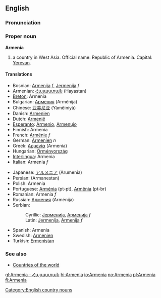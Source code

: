 {{wikipedia}}
==English==
===Pronunciation===
{{IPAchar|/&#593;ː'miːniə/}}
===Proper noun===
'''Armenia'''

# a country in West Asia. Official name: Republic of Armenia. Capital: [[Yerevan]].

====Translations====
{{top}}
*Bosnian: [[Armenija]] ''f'', [[Jermenija]] ''f''
*Armenian: [[Հայաստան]] (Hayastan)
*[[Breton]]: Armenia
*Bulgarian: [[Армения]] (Arménija)
*Chinese: [[亚美尼亚]] (Yàměiníyà)
*Danish: [[Armenien]]
*Dutch: [[Armenië]]
*[[Esperanto]]: [[Armenio]], [[Armenujo]]
*Finnish: Armenia
*French: [[Arménie]] ''f''
*German: [[Armenien]] ''n''
*Greek: [[Αρμενία]] (Armenía)
*Hungarian: [[Örményország]]
*[[Interlingua]]: Armenia
*Italian: Armenia ''f''
{{mid}}
*Japanese: [[アルメニア]] (Arumenia)
*Persian: {{FAchar|[[ارمنستان]]}} (Armanestan)
*Polish: Armenia
*Portuguese: [[Arménia]] (pt-pt), [[Armênia]] (pt-br)
*Romanian: Armenia ''f''
*Russian: [[Армения]] (Arménija) {{f}}
*Serbian:
*:Cyrillic: [[Јерменија]], [[Арменија]] ''f''
*:Latin: [[Jermenija]], [[Armenija]] ''f''
*Spanish: Armenia
*Swedish: [[Armenien]]
*Turkish: [[Ermenistan]]
{{bottom}}

===See also===
*[[Countries of the world]]

[[Category:English country nouns]]

[[gl:Armenia - Հայաստան]]
[[hi:Armenia]]
[[io:Armenia]]
[[no:Armenia]]
[[pl:Armenia]]
[[fi:Armenia]]